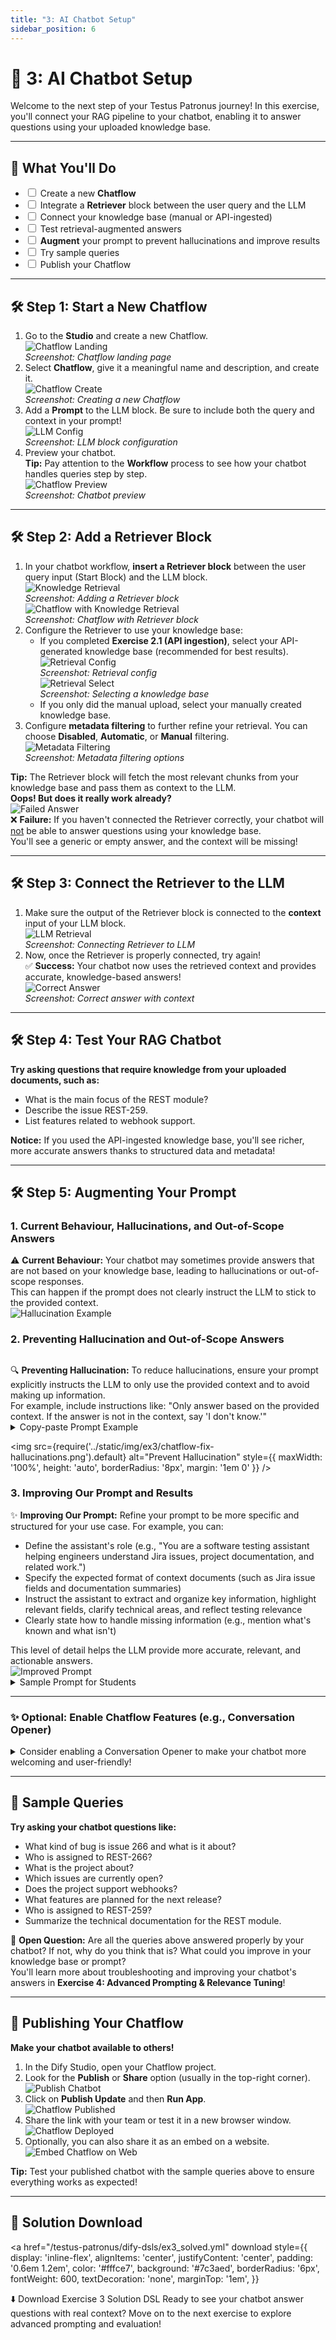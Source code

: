 ```yaml
---
title: "3: AI Chatbot Setup"
sidebar_position: 6
---
```



# 🤖 3: AI Chatbot Setup

Welcome to the next step of your Testus Patronus journey! In this exercise, you'll connect your RAG pipeline to your chatbot, enabling it to answer questions using your uploaded knowledge base.

---

## 🧩 What You'll Do

<div style={{ background: '#f3f0ff', border: '2px solid #7c3aed', borderRadius: '8px', padding: '1em 1.5em', marginBottom: '2em' }}>
  <ul style={{ listStyle: 'none', padding: 0, margin: 0 }}>
    <li><label><input type="checkbox" /> Create a new <b>Chatflow</b></label></li>
    <li><label><input type="checkbox" /> Integrate a <b>Retriever</b> block between the user query and the LLM</label></li>
    <li><label><input type="checkbox" /> Connect your knowledge base (manual or API-ingested)</label></li>
    <li><label><input type="checkbox" /> Test retrieval-augmented answers</label></li>
    <li><label><input type="checkbox" /> <b>Augment</b> your prompt to prevent hallucinations and improve results</label></li>
    <li><label><input type="checkbox" /> Try sample queries</label></li>
    <li><label><input type="checkbox" /> Publish your Chatflow</label></li>
  </ul>
</div>

---

## 🛠️ Step 1: Start a New Chatflow

<ol style={{ marginBottom: '2em' }}>
  <li>
    Go to the <b>Studio</b> and create a new Chatflow.<br />
    <img src={require('../static/img/ex3/chatflow-landing.png').default} alt="Chatflow Landing" style={{ maxWidth: '100%', height: 'auto', borderRadius: '8px', margin: '1em 0' }} />
    <div style={{ fontSize: '0.95em', color: '#666', marginBottom: '1em' }}><i>Screenshot: Chatflow landing page</i></div>
  </li>
  <li>
    Select <b>Chatflow</b>, give it a meaningful name and description, and create it.<br />
    <img src={require('../static/img/ex3/chatflow-create.png').default} alt="Chatflow Create" style={{ maxWidth: '100%', height: 'auto', borderRadius: '8px', margin: '1em 0' }} />
    <div style={{ fontSize: '0.95em', color: '#666', marginBottom: '1em' }}><i>Screenshot: Creating a new Chatflow</i></div>
  </li>
  <li>
    Add a <b>Prompt</b> to the LLM block. Be sure to include both the query and context in your prompt!<br />
    <img src={require('../static/img/ex3/chatflow-llm-config.png').default} alt="LLM Config" style={{ maxWidth: '100%', height: 'auto', borderRadius: '8px', margin: '1em 0' }} />
    <div style={{ fontSize: '0.95em', color: '#666', marginBottom: '1em' }}><i>Screenshot: LLM block configuration</i></div>
  </li>
  <li>
    Preview your chatbot.<br />
    <div style={{ background: '#e0f2fe', border: '2px solid #38bdf8', borderRadius: '8px', padding: '0.8em 1.2em', margin: '1em 0' }}>
      <b>Tip:</b> Pay attention to the <b>Workflow</b> process to see how your chatbot handles queries step by step.
    </div>
    <img src={require('../static/img/ex3/chatflow-preview.png').default} alt="Chatflow Preview" style={{ maxWidth: '100%', height: 'auto', borderRadius: '8px', margin: '1em 0' }} />
    <div style={{ fontSize: '0.95em', color: '#666', marginBottom: '1em' }}><i>Screenshot: Chatbot preview</i></div>
  </li>
</ol>

---

## 🛠️ Step 2: Add a Retriever Block

<ol style={{ marginBottom: '2em' }}>
  <li>
    In your chatbot workflow, <b>insert a Retriever block</b> between the user query input (Start Block) and the LLM block.<br />
    <img src={require('../static/img/ex3/knowledge-retrieval.png').default} alt="Knowledge Retrieval" style={{ maxWidth: '100%', height: 'auto', borderRadius: '8px', margin: '1em 0' }} />
    <div style={{ fontSize: '0.95em', color: '#666', marginBottom: '1em' }}><i>Screenshot: Adding a Retriever block</i></div>
    <img src={require('../static/img/ex3/chatflow-with-knowledge-retrieval.png').default} alt="Chatflow with Knowledge Retrieval" style={{ maxWidth: '100%', height: 'auto', borderRadius: '8px', margin: '1em 0' }} />
    <div style={{ fontSize: '0.95em', color: '#666', marginBottom: '1em' }}><i>Screenshot: Chatflow with Retriever block</i></div>
  </li>
  <li>
    Configure the Retriever to use your knowledge base:
    <ul>
      <li>
        If you completed <b>Exercise 2.1 (API ingestion)</b>, select your API-generated knowledge base (recommended for best results).<br />
        <img src={require('../static/img/ex3/retrieval-config.png').default} alt="Retrieval Config" style={{ maxWidth: '100%', height: 'auto', borderRadius: '8px', margin: '1em 0' }} />
        <div style={{ fontSize: '0.95em', color: '#666', marginBottom: '1em' }}><i>Screenshot: Retrieval config</i></div>
        <img src={require('../static/img/ex3/retrieval-select.png').default} alt="Retrieval Select" style={{ maxWidth: '100%', height: 'auto', borderRadius: '8px', margin: '1em 0' }} />
        <div style={{ fontSize: '0.95em', color: '#666', marginBottom: '1em' }}><i>Screenshot: Selecting a knowledge base</i></div>
      </li>
      <li>If you only did the manual upload, select your manually created knowledge base.</li>
    </ul>
  </li>
  <li>
    Configure <b>metadata filtering</b> to further refine your retrieval. You can choose <b>Disabled</b>, <b>Automatic</b>, or <b>Manual</b> filtering.<br />
    <img src={require('../static/img/ex3/retrieval-metadata.png').default} alt="Metadata Filtering" style={{ maxWidth: '100%', height: 'auto', borderRadius: '8px', margin: '1em 0' }} />
    <div style={{ fontSize: '0.95em', color: '#666', marginBottom: '1em' }}><i>Screenshot: Metadata filtering options</i></div>
  </li>
</ol>

<div style={{ background: '#fffbe8', border: '2px solid #facc15', borderRadius: '8px', padding: '0.8em 1.2em', margin: '1em 0' }}>
  <b>Tip:</b> The Retriever block will fetch the most relevant chunks from your knowledge base and pass them as context to the LLM.
</div>

<div style={{ background: '#f3f0ff', border: '2px solid #7c3aed', borderRadius: '8px', padding: '0.8em 1.2em', margin: '1em 0' }}>
  <b>Oops! But does it really work already?</b>
</div>
<img src={require('../static/img/ex3/chatflow-failed-answer.png').default} alt="Failed Answer" style={{ maxWidth: '100%', height: 'auto', borderRadius: '8px', margin: '1em 0' }} />
<div style={{ background: '#fef2f2', border: '2px solid #ef4444', borderRadius: '8px', padding: '1.2em 1.5em', margin: '1.5em 0', fontWeight: 600, color: '#b91c1c', fontSize: '1.1em' }}>
  <span style={{ fontSize: '1.3em', marginRight: '0.5em' }}>❌</span>
  <b>Failure:</b> If you haven't connected the Retriever correctly, your chatbot will <u>not</u> be able to answer questions using your knowledge base.<br />
  <span style={{ fontWeight: 400, color: '#991b1b' }}>You'll see a generic or empty answer, and the context will be missing!</span>
</div>

---

## 🛠️ Step 3: Connect the Retriever to the LLM

<ol style={{ marginBottom: '2em' }}>
  <li>
    Make sure the output of the Retriever block is connected to the <b>context</b> input of your LLM block.<br />
    <img src={require('../static/img/ex3/chatflow-llm-retrieval.png').default} alt="LLM Retrieval" style={{ maxWidth: '100%', height: 'auto', borderRadius: '8px', margin: '1em 0' }} />
    <div style={{ fontSize: '0.95em', color: '#666', marginBottom: '1em' }}><i>Screenshot: Connecting Retriever to LLM</i></div>
  </li>
  <li>
    Now, once the Retriever is properly connected, try again!
    <div style={{ background: '#ecfdf5', border: '2px solid #22c55e', borderRadius: '8px', padding: '1.2em 1.5em', margin: '1.5em 0', fontWeight: 600, color: '#166534', fontSize: '1.1em' }}>
      <span style={{ fontSize: '1.3em', marginRight: '0.5em' }}>✅</span>
      <b>Success:</b> Your chatbot now uses the retrieved context and provides accurate, knowledge-based answers!
    </div>
    <img src={require('../static/img/ex3/chatflow-answer-correct.png').default} alt="Correct Answer" style={{ maxWidth: '100%', height: 'auto', borderRadius: '8px', margin: '1em 0' }} />
    <div style={{ fontSize: '0.95em', color: '#666', marginBottom: '1em' }}><i>Screenshot: Correct answer with context</i></div>
  </li>
</ol>

---

## 🛠️ Step 4: Test Your RAG Chatbot

<div style={{ background: '#f3f0ff', border: '2px solid #7c3aed', borderRadius: '8px', padding: '1em 1.5em', marginBottom: '2em' }}>
  <b>Try asking questions that require knowledge from your uploaded documents, such as:</b>
  <ul>
    <li>What is the main focus of the REST module?</li>
    <li>Describe the issue REST-259.</li>
    <li>List features related to webhook support.</li>
  </ul>
  <b>Notice:</b> If you used the API-ingested knowledge base, you'll see richer, more accurate answers thanks to structured data and metadata!
</div>


---

## 🛠️ Step 5: Augmenting Your Prompt

### 1. Current Behaviour, Hallucinations, and Out-of-Scope Answers

<div style={{ background: '#fef2f2', border: '2px solid #ef4444', borderRadius: '8px', padding: '1.2em 1.5em', margin: '1.5em 0', fontWeight: 600, color: '#b91c1c', fontSize: '1.1em' }}>
  <span style={{ fontSize: '1.3em', marginRight: '0.5em' }}>⚠️</span>
  <b>Current Behaviour:</b> Your chatbot may sometimes provide answers that are not based on your knowledge base, leading to hallucinations or out-of-scope responses.<br />
  <span style={{ fontWeight: 400, color: '#991b1b' }}>This can happen if the prompt does not clearly instruct the LLM to stick to the provided context.</span>
</div>
<img src={require('../static/img/ex3/chatflow-answer-correct.png').default} alt="Hallucination Example" style={{ maxWidth: '100%', height: 'auto', borderRadius: '8px', margin: '1em 0' }} />

### 2. Preventing Hallucination and Out-of-Scope Answers

<h2 id="preventing-hallucinations"></h2>

<div style={{ background: '#fffbe8', border: '2px solid #facc15', borderRadius: '8px', padding: '1.2em 1.5em', margin: '1.5em 0', fontWeight: 600, color: '#854d0e', fontSize: '1.1em' }}>
  <span style={{ fontSize: '1.3em', marginRight: '0.5em' }}>🔍</span>
  <b>Preventing Hallucination:</b> To reduce hallucinations, ensure your prompt explicitly instructs the LLM to only use the provided context and to avoid making up information.<br />
  <span style={{ fontWeight: 400, color: '#854d0e' }}>For example, include instructions like: "Only answer based on the provided context. If the answer is not in the context, say 'I don't know.'"</span>
</div>

<details>
  <summary style={{ fontWeight: 'bold', cursor: 'pointer', color: '#facc15' }}>Copy-paste Prompt Example</summary>
  <div style={{ margin: '1em 0' }}>
    <CodeBlock language="text">{`Answer in a clean, professional tone. Be concise but precise.
Only answer questions using the information provided in the context below.
If the context does not contain relevant information to answer the user's question, clearly say so.

Context:
{{#context#}}

User question:
{{#sys.query#}}
`}</CodeBlock>
  </div>
</details>

<img src={require('../static/img/ex3/chatflow-fix-hallucinations.png').default} alt="Prevent Hallucination" style={{ maxWidth: '100%', height: 'auto', borderRadius: '8px', margin: '1em 0' }} />

### 3. Improving Our Prompt and Results

<div style={{ background: '#ecfdf5', border: '2px solid #22c55e', borderRadius: '8px', padding: '1.2em 1.5em', margin: '1.5em 0', fontWeight: 600, color: '#166534', fontSize: '1.1em' }}>
  <span style={{ fontSize: '1.3em', marginRight: '0.5em' }}>✨</span>
  <b>Improving Our Prompt:</b> Refine your prompt to be more specific and structured for your use case. For example, you can:
  <ul style={{ fontWeight: 400, color: '#166534', marginTop: '0.7em' }}>
    <li>Define the assistant's role (e.g., "You are a software testing assistant helping engineers understand Jira issues, project documentation, and related work.")</li>
    <li>Specify the expected format of context documents (such as Jira issue fields and documentation summaries)</li>
    <li>Instruct the assistant to extract and organize key information, highlight relevant fields, clarify technical areas, and reflect testing relevance</li>
    <li>Clearly state how to handle missing information (e.g., mention what's known and what isn't)</li>
  </ul>
  This level of detail helps the LLM provide more accurate, relevant, and actionable answers.
</div>
<img src={require('../static/img/ex3/chatflow-prompt.png').default} alt="Improved Prompt" style={{ maxWidth: '100%', height: 'auto', borderRadius: '8px', margin: '1em 0' }} />

<details>
  <summary style={{ fontWeight: 'bold', cursor: 'pointer', color: '#7c3aed' }}>Sample Prompt for Students</summary>
  <div style={{ background: '#f3f0ff', border: '2px solid #7c3aed', borderRadius: '8px', padding: '1em 1.5em', margin: '1em 0' }}>
    <CodeBlock language="text">{`
You are a software testing assistant helping engineers understand Jira issues, project documentation, and related work.

Context documents are formatted like this:

- Jira issues follow this structure:
  Jira Issue: <KEY>
  Project: <project name>
  Type: <Bug | Feature | Task>
  Status: <Open | Closed | etc.>
  Assignee: <Name or Unassigned>
  Created: <date>
  Updated: <date>

  Summary: <short summary>

  Description:
  <full description>

- Summaries and technical documentation may also include:
  Summary, Contributors, Assignees, Reporters, Issue Count, Type.

Use this format to extract and organize key information when answering.

Your reply should:
- Provide a concise, professional summary of the issue or topic
- Highlight relevant fields (summary, type, status, assignee, etc.)
- Mention related issues or documentation when available
- Clarify technical areas (e.g. endpoints, APIs, modules)
- Reflect relevance for testing (e.g. requires new test case, linked to bug, feature readiness)

If information is missing, mention what's known and what isn't.

Context:
{{#context#}}

User question:
{{#sys.query#}}
`}</CodeBlock>
  </div>
</details>

---

### ✨ Optional: Enable Chatflow Features (e.g., Conversation Opener)

<details>
  <summary style={{ fontWeight: 'bold', cursor: 'pointer', color: '#7c3aed' }}>Consider enabling a Conversation Opener to make your chatbot more welcoming and user-friendly!</summary>
  <CodeBlock language="text">{`🎩 Welcome to Testus Patronus, the AI assistant for magical testers!

Before we begin, tell me what you're working on today:
- A Jira issue?
- Reviewing test coverage?
- Looking for documentation insights?

Just ask your question below and I'll see what's in the spellbook 📚
`}</CodeBlock>
  <b>Default queries you can offer as suggestions:</b>
  <ul>
    <li>What kind of bug is issue 266 and what is it about?</li>
    <li>Who is assigned to REST-266?</li>
    <li>What is the project about?</li>
    <li>Which issues are currently open?</li>
    <li>Does the project support webhooks?</li>
  </ul>
  <div style={{ background: '#fffbe8', border: '2px solid #facc15', borderRadius: '8px', padding: '0.8em 1.2em', margin: '1em 0' }}>
    <b>Tip:</b> You can configure these features in your Chatflow settings to improve user experience!
  </div>
</details>

---

## 📝 Sample Queries

<div style={{ background: '#f3f0ff', border: '2px solid #7c3aed', borderRadius: '8px', padding: '1em 1.5em', marginBottom: '2em' }}>
  <b>Try asking your chatbot questions like:</b>
  <ul>
    <li>What kind of bug is issue 266 and what is it about?</li>
    <li>Who is assigned to REST-266?</li>
    <li>What is the project about?</li>
    <li>Which issues are currently open?</li>
    <li>Does the project support webhooks?</li>
    <li>What features are planned for the next release?</li>
    <li>Who is assigned to REST-259?</li>
    <li>Summarize the technical documentation for the REST module.</li>
  </ul>
  <div style={{ background: '#fffbe8', border: '2px solid #facc15', borderRadius: '8px', padding: '0.8em 1.2em', margin: '1em 0', fontWeight: 500 }}>
    <span style={{ fontSize: '1.2em', marginRight: '0.5em' }}>🤔</span>
    <b>Open Question:</b> Are all the queries above answered properly by your chatbot? If not, why do you think that is? What could you improve in your knowledge base or prompt? <br />
    <span style={{ color: '#a16207' }}>You'll learn more about troubleshooting and improving your chatbot's answers in <b>Exercise 4: Advanced Prompting & Relevance Tuning</b>!</span>
  </div>
</div>

---

## 🚀 Publishing Your Chatflow

<div style={{ background: '#ecfdf5', border: '2px solid #22c55e', borderRadius: '8px', padding: '1em 1.5em', marginBottom: '2em' }}>
  <b>Make your chatbot available to others!</b>
  <ol>
    <li>In the Dify Studio, open your Chatflow project.</li>
    <li>Look for the <b>Publish</b> or <b>Share</b> option (usually in the top-right corner).</li>
    <img src={require('../static/img/ex3/chatflow-publish.png').default} alt="Publish Chatbot" style={{ maxWidth: '100%', height: 'auto' }} />
    <li>Click on <b>Publish Update</b> and then <b>Run App</b>.</li>
    <img src={require('../static/img/ex3/chatflow-published.png').default} alt="Chatflow Published" style={{ maxWidth: '100%', height: 'auto' }} />
    <li>Share the link with your team or test it in a new browser window.</li>
    <img src={require('../static/img/ex3/chatflow-deployed.png').default} alt="Chatflow Deployed" style={{ maxWidth: '100%', height: 'auto' }} />
    <li>Optionally, you can also share it as an embed on a website.</li>
    <img src={require('../static/img/ex3/chatflow-embed-on-web.png').default} alt="Embed Chatflow on Web" style={{ maxWidth: '100%', height: 'auto' }} />
  </ol>
  <div style={{ background: '#fffbe8', border: '2px solid #facc15', borderRadius: '8px', padding: '0.8em 1.2em', margin: '1em 0' }}>
    <b>Tip:</b> Test your published chatbot with the sample queries above to ensure everything works as expected!
  </div>
</div>

---

## 🧩 Solution Download

<a
  href="/testus-patronus/dify-dsls/ex3_solved.yml"
  download
  style={{
    display: 'inline-flex',
    alignItems: 'center',
    justifyContent: 'center',
    padding: '0.6em 1.2em',
    color: '#fffce7',
    background: '#7c3aed',
    borderRadius: '6px',
    fontWeight: 600,
    textDecoration: 'none',
    marginTop: '1em',
  }}
>
  ⬇️ Download Exercise 3 Solution DSL
</a>
Ready to see your chatbot answer questions with real context? Move on to the next exercise to explore advanced prompting and evaluation! 